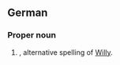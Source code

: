 ==German==

===Proper noun===
{{head|de|proper noun}}

# {{given name|de|male}}, alternative spelling of [[Willy#German|Willy]].